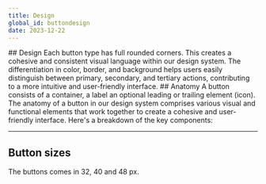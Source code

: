 ```yaml
---
title: Design
global_id: buttondesign
date: 2023-12-22
---
```


<Row>
<Col>
## Design
Each button type has full rounded corners. This creates a cohesive and consistent visual language within our design system. The differentiation in color, border, and background helps users easily distinguish between primary, secondary, and tertiary actions, contributing to a more intuitive and user-friendly interface.
</Col>
<Col></Col>
</Row>

<Row>
<Col>
    <FigmaSVG 
        node="1660-1893" 
        caption="Primary button with solid container"
    />
</Col>
<Col>
    <FigmaSVG 
        node="1660-1912" 
        caption="Secondary button with transparent container and 1 ps border."
    />
</Col>
<Col>
    <FigmaSVG 
        node="1660-1916" 
        caption="Tertiary button with transparent container and no border."
    />
</Col>
</Row>


<Row>
<Col>
## Anatomy
A button consists of a container, a label an optional leading or trailing element (icon). The anatomy of a button in our design system comprises various visual and functional elements that work together to create a cohesive and user-friendly interface. Here's a breakdown of the key components:
</Col>
<Col>
    <FigmaSVG 
        node="1603-429" 
        caption="Container, label, leading and trailing element."
    />
</Col>
</Row>

<hr />

## Button sizes
The buttons  comes in 32, 40 and 48 px. 

<Row>
<Col>
    <FigmaSVG 
        node="1660-1897" 
        caption="Primary button with solid container"
    />
</Col>
<Col>
    <FigmaSVG 
        node="1660-1902" 
        caption="Secondary button with transparent container and 1 ps border."
    />
</Col>
<Col>
    <FigmaSVG 
        node="1660-1907" 
        caption="Tertiary button with transparent container and no border."
    />
</Col>
</Row>

